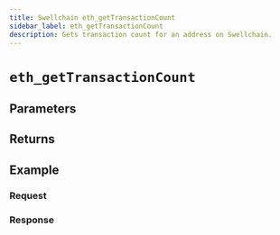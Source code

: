 ```yaml
---
title: Swellchain eth_getTransactionCount
sidebar_label: eth_getTransactionCount
description: Gets transaction count for an address on Swellchain.
---
```




# `eth_getTransactionCount`

<Description />

## Parameters


<Params />

## Returns


<Returns />

## Example


<Example />

### Request


<Request />

### Response


<Response />
